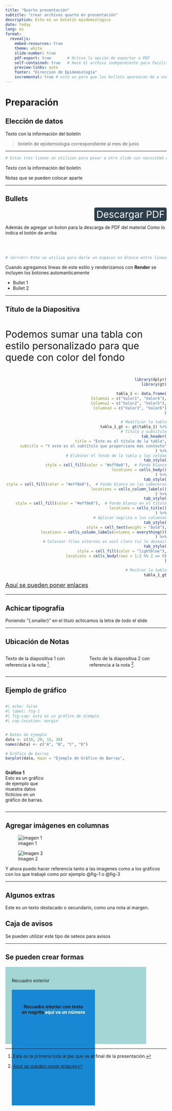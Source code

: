 ```yaml
---
title: "Quarto presentación"
subtitle: "crear archivos quarto en presentación"
description: Esto es un boletín epidemiológico
date: today
lang: es
format:
  revealjs: 
    embed-resources: true
    theme: white
    slide-number: true
    pdf-export: true       # Activa la opción de exportar a PDF
    self-contained: true   # Hace el archivo independiente para facilitar la descarga
    preview-links: auto
    footer: "Dirección de Epidemiología"
    incremental: true # esto es para que los bullets aparezcan de a uno
---
```




# Preparación

## Elección de datos

Texto con la información del boletín

> boletín de epidemiología correspondiente al mes de junio 

---

```r

# Estas tres lineas se utilizan para pasar a otro slide sin necesidad de ponerle un titulo

```


Texto con la información del boletín

:::{.callout-note}
Notas que se pueden colocar aparte
:::



---

## Bullets

::: {style="text-align: right; margin-top: 15px;"}
<a href="?print-pdf" target="_blank" style="padding: 3px 6px; background-color: #2C3E4C; color: white; text-decoration: none; border-radius: 5px; font-size: 30px;">Descargar PDF</a>
:::


Además de agregar un boton para la descarga de PDF del material Como lo indica el botón de arriba


<br><br>

```r

# <br><br> Esto se utiliza para darle un espacio en blanco entre lineas

```


Cuando agregamos lineas de este estilo y renderizamos con **Render** se incluyen los botones automanticamente

-   Bullet 1
-   Bullet 2

---


## Título de la Diapositiva {data-background-color="#eff0e8" data-background-opacity="0.5"}


::: {.column width="30%" style="font-size: 30px;"}
Podemos sumar una tabla con estilo personalizado para que quede con color del fondo
:::


::: {.column style="float: right; text-align: right;" }
```r
library(dplyr)
library(gt)

tabla_1 <- data.frame(
  Columna1 = c("Valor1", "Valor4"),
  Columna2 = c("Valor2", "Valor5"),
  Columna3 = c("Valor3", "Valor6")
)

# Modificar la tabla
tabla_1_gt <- gt(tabla_1) %>%
  # Título y subtítulo
  tab_header(
    title = "Este es el título de la tabla",
    subtitle = "Y este es el subtítulo que proporciona más contexto"
  ) %>%
  # Eliminar el fondo de la tabla y las celdas
  tab_style(
    style = cell_fill(color = "#eff0e8"),  # Fondo blanco
    locations = cells_body()
  ) %>%
  tab_style(
    style = cell_fill(color = "#eff0e8"),  # Fondo blanco en las cabeceras
    locations = cells_column_labels()
  ) %>%
  tab_style(
    style = cell_fill(color = "#eff0e8"),  # Fondo blanco en el título
    locations = cells_title()
  ) %>%
  # Aplicar negrita a las columnas
  tab_style(
    style = cell_text(weight = "bold"),
    locations = cells_column_labels(columns = everything())
  ) %>%
  # Colorear filas alternas en azul claro (si lo deseas)
  tab_style(
    style = cell_fill(color = "lightblue"),
    locations = cells_body(rows = 1:2 %% 2 == 0)
  )


```

```r
# Mostrar la tabla
tabla_1_gt
```


:::



::: {style="font-size: 18px;"}
[Aquí se pueden poner enlaces](https://ardata-fr.github.io/flextable-book/)
:::


---

## Achicar tipografía {.smaller}

Poniendo "{.smaller}" en el titulo achicamos la letra de todo el slide




---

## Ubicación de Notas

::::: columns
::: {.column width="50%"}
Texto de la diapositiva 1 con referencia a la nota [^1].
:::

::: {.column width="50%"}
Texto de la diapositiva 2 con referencia a la nota [^2].
:::
:::::

[^1]: Esta es la primera nota al pie que va al final de la presentación.
[^2]: [Aquí se pueden poner enlaces](https://ardata-fr.github.io/flextable-book/) 


---

## Ejemplo de gráfico {.smaller}

::: {.column width="75%"}
```r
#| echo: false
#| label: fig-1
#| fig-cap: esto es un gráfico de ejemplo
#| cap-location: margin


# Datos de ejemplo
data <- c(10, 20, 15, 30)
names(data) <- c("A", "B", "C", "D")

# Gráfico de barras
barplot(data, main = "Ejemplo de Gráfico de Barras", col = "skyblue")

```
:::

::: {.column width="25%"}
**Gráfico 1**  
Esto es un gráfico de ejemplo que muestra datos ficticios en un gráfico de barras.
:::

---

## Agregar imágenes en columnas

::: {layout-ncol="2"}
![imagen 1](imagen_1.jpg){#fig-2}

![Imagen 2](imagen_2.jpg){#fig-3}
:::


Y ahora puedo hacer referencia tanto a las imagenes como a los gráficos con los que trabajé como por ejemplo @fig-1 o @fig-3


--- 

## Algunos extras

::: aside
Este es un texto destacado o secundario, como una nota al margen.
:::

:::{.callout-tip}
## Caja de avisos
Se pueden utilizar este tipo de seteos para avisos
:::

---

## Se pueden crear formas  

:::: {style="background-color: #A4D6D6; height: 200px; width: 400px; padding: 20px; border-radius: 10px text-align: center;"}
Recuadro exterior

::: {style="background-color: #1888d4; padding: 30px; height: 300px; width: 200px; border-radius: 1px; margin-top: 20px; text-align: center;"}
<strong>Recuadro interior con texto en negrita </strong> [aquí va un número]{style="font-weight: bold; color: white;"}
:::
::::



